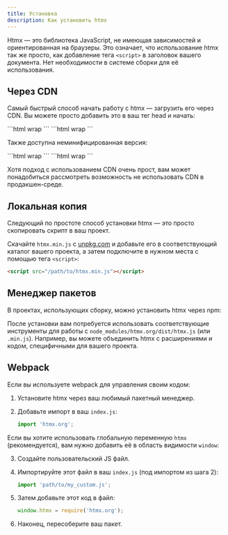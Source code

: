 ```yaml
---
title: Установка
description: Как установить htmx
---
```



Htmx — это библиотека JavaScript, не имеющая зависимостей и ориентированная на браузеры. Это означает, что использование htmx так же просто, как добавление тега `<script>` в заголовок вашего документа. Нет необходимости в системе сборки для её использования.

## Через CDN

Самый быстрый способ начать работу с htmx — загрузить его через CDN. Вы можете просто добавить это в ваш тег head и начать:

<Tabs>
    <TabItem label="unpkg">
    ```html wrap
    <script src="https://unpkg.com/htmx.org@2.0.4" integrity="sha384-HGfztofotfshcF7+8n44JQL2oJmowVChPTg48S+jvZoztPfvwD79OC/LTtG6dMp+" crossorigin="anonymous"></script>
    ```
    </TabItem>
    <TabItem label="jsDelivr">
    ```html wrap
    <script src="https://cdn.jsdelivr.net/npm/htmx.org@2.0.4/dist/htmx.min.js"></script>
    ```
    </TabItem>
</Tabs>

Также доступна неминифицированная версия:

<Tabs>
    <TabItem label="unpkg">
    ```html wrap
    <script src="https://unpkg.com/htmx.org@2.0.4/dist/htmx.js" integrity="sha384-oeUn82QNXPuVkGCkcrInrS1twIxKhkZiFfr2TdiuObZ3n3yIeMiqcRzkIcguaof1" crossorigin="anonymous"></script>
    ```
    </TabItem>
    <TabItem label="jsDelivr">
    ```html wrap
    <script src="https://cdn.jsdelivr.net/npm/htmx.org@2.0.4/dist/htmx.js"></script>
    ```
    </TabItem>
</Tabs>

Хотя подход с использованием CDN очень прост, вам может понадобиться рассмотреть возможность не использовать CDN в продакшен-среде.

## Локальная копия

Следующий по простоте способ установки htmx — это просто скопировать скрипт в ваш проект.

Скачайте `htmx.min.js` с [unpkg.com](https://unpkg.com/htmx.org@2.0.4/dist/htmx.min.js) и добавьте его в соответствующий каталог вашего проекта, а затем подключите в нужном места с помощью тега `<script>`:

```html wrap
<script src="/path/to/htmx.min.js"></script>
```

## Менеджер пакетов

В проектах, использующих сборку, можно установить htmx через npm:

<PackageManagers pkg="htmx.org@2.0.4" />

После установки вам потребуется использовать соответствующие инструменты для работы с `node_modules/htmx.org/dist/htmx.js` (или `.min.js`). Например, вы можете объединить htmx с расширениями и кодом, специфичными для вашего проекта.

## Webpack

Если вы используете webpack для управления своим кодом:

<Steps>

1. Установите htmx через ваш любимый пакетный менеджер.

2. Добавьте импорт в ваш `index.js`:

    ```js
    import 'htmx.org';
    ```
</Steps>

Если вы хотите использовать глобальную переменную `htmx` (рекомендуется), вам нужно добавить её в область видимости `window`:

<Steps>

3. Создайте пользовательский JS файл.

4. Импортируйте этот файл в ваш `index.js` (под импортом из шага 2):

    ```js
    import 'path/to/my_custom.js';
    ```
5. Затем добавьте этот код в файл:

    ```js
    window.htmx = require('htmx.org');
    ```

6. Наконец, пересоберите ваш пакет.

</Steps>
